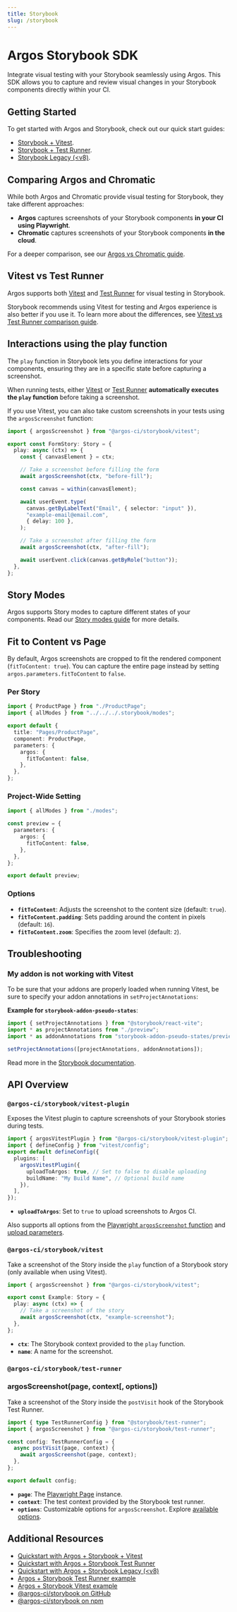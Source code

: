 ```yaml
---
title: Storybook
slug: /storybook
---
```


# Argos Storybook SDK

Integrate visual testing with your Storybook seamlessly using Argos. This SDK allows you to capture and review visual changes in your Storybook components directly within your CI.

## Getting Started

To get started with Argos and Storybook, check out our quick start guides:

- [Storybook + Vitest](/quickstart/storybook).
- [Storybook + Test Runner](/quickstart/storybook-test-runner).
- [Storybook Legacy (\<v8)](/quickstart/storybook-legacy).

## Comparing Argos and Chromatic

While both Argos and Chromatic provide visual testing for Storybook, they take different approaches:

- **Argos** captures screenshots of your Storybook components **in your CI using Playwright**.
- **Chromatic** captures screenshots of your Storybook components **in the cloud**.

For a deeper comparison, see our [Argos vs Chromatic guide](https://argos-ci.com/compare/chromatic).

## Vitest vs Test Runner

Argos supports both [Vitest](https://storybook.js.org/docs/writing-tests/integrations/vitest-addon) and [Test Runner](https://storybook.js.org/docs/writing-tests/integrations/test-runner) for visual testing in Storybook.

Storybook recommends using Vitest for testing and Argos experience is also better if you use it. To learn more about the differences, see [Vitest vs Test Runner comparison guide](https://storybook.js.org/docs/writing-tests/integrations/vitest-addon#comparison-to-the-test-runner).

## Interactions using the play function

The `play` function in Storybook lets you define interactions for your components, ensuring they are in a specific state before capturing a screenshot.

When running tests, either [Vitest](https://storybook.js.org/docs/writing-tests/integrations/vitest-addon) or [Test Runner](https://storybook.js.org/docs/writing-tests/integrations/test-runner) **automatically executes the `play` function** before taking a screenshot.

If you use Vitest, you can also take custom screenshots in your tests using the `argosScreenshot` function:

```ts
import { argosScreenshot } from "@argos-ci/storybook/vitest";

export const FormStory: Story = {
  play: async (ctx) => {
    const { canvasElement } = ctx;

    // Take a screenshot before filling the form
    await argosScreenshot(ctx, "before-fill");

    const canvas = within(canvasElement);

    await userEvent.type(
      canvas.getByLabelText("Email", { selector: "input" }),
      "example-email@email.com",
      { delay: 100 },
    );

    // Take a screenshot after filling the form
    await argosScreenshot(ctx, "after-fill");

    await userEvent.click(canvas.getByRole("button"));
  },
};
```

## Story Modes

Argos supports Story modes to capture different states of your components. Read our [Story modes guide](/storybook-story-modes) for more details.

## Fit to Content vs Page

By default, Argos screenshots are cropped to fit the rendered component (`fitToContent: true`). You can capture the entire page instead by setting `argos.parameters.fitToContent` to `false`.

### Per Story

```ts title="src/components/ProductPage/ProductPage.stories.js"
import { ProductPage } from "./ProductPage";
import { allModes } from "../../../.storybook/modes";

export default {
  title: "Pages/ProductPage",
  component: ProductPage,
  parameters: {
    argos: {
      fitToContent: false,
    },
  },
};
```

### Project-Wide Setting

```ts title=".storybook/preview.js"
import { allModes } from "./modes";

const preview = {
  parameters: {
    argos: {
      fitToContent: false,
    },
  },
};

export default preview;
```

### Options

- **`fitToContent`**: Adjusts the screenshot to the content size (default: `true`).
- **`fitToContent.padding`**: Sets padding around the content in pixels (default: `16`).
- **`fitToContent.zoom`**: Specifies the zoom level (default: `2`).

## Troubleshooting

### My addon is not working with Vitest

To be sure that your addons are properly loaded when running Vitest, be sure to specify your addon annotations in `setProjectAnnotations`:

**Example for `storybook-addon-pseudo-states`**:

```ts
import { setProjectAnnotations } from "@storybook/react-vite";
import * as projectAnnotations from "./preview";
import * as addonAnnotations from "storybook-addon-pseudo-states/preview";

setProjectAnnotations([projectAnnotations, addonAnnotations]);
```

Read more in the [Storybook documentation](https://storybook.js.org/docs/api/portable-stories/portable-stories-vitest#setprojectannotations).

## API Overview

### `@argos-ci/storybook/vitest-plugin`

Exposes the Vitest plugin to capture screenshots of your Storybook stories during tests.

```ts
import { argosVitestPlugin } from "@argos-ci/storybook/vitest-plugin";
import { defineConfig } from "vitest/config";
export default defineConfig({
  plugins: [
    argosVitestPlugin({
      uploadToArgos: true, // Set to false to disable uploading
      buildName: "My Build Name", // Optional build name
    }),
  ],
});
```

- **`uploadToArgos`**: Set to `true` to upload screenshots to Argos CI.

Also supports all options from the [Playwright `argosScreenshot` function](/playwright#argosscreenshotpage-name-options) and [upload parameters](https://js-sdk-reference.argos-ci.com/interfaces/UploadParameters.html).

### `@argos-ci/storybook/vitest`

Take a screenshot of the Story inside the `play` function of a Storybook story (only available when using Vitest).

```ts
import { argosScreenshot } from "@argos-ci/storybook/vitest";

export const Example: Story = {
  play: async (ctx) => {
    // Take a screenshot of the story
    await argosScreenshot(ctx, "example-screenshot");
  },
};
```

- **`ctx`**: The Storybook context provided to the `play` function.
- **`name`**: A name for the screenshot.

### `@argos-ci/storybook/test-runner`

### argosScreenshot(page, context[, options])

Take a screenshot of the Story inside the `postVisit` hook of the Storybook Test Runner.

```ts
import { type TestRunnerConfig } from "@storybook/test-runner";
import { argosScreenshot } from "@argos-ci/storybook/test-runner";

const config: TestRunnerConfig = {
  async postVisit(page, context) {
    await argosScreenshot(page, context);
  },
};

export default config;
```

- **`page`**: The [Playwright Page](https://playwright.dev/docs/api/class-page) instance.
- **`context`**: The test context provided by the Storybook test runner.
- **`options`**: Customizable options for `argosScreenshot`. Explore [available options](/playwright#argosscreenshotpage-name-options).

## Additional Resources

- [Quickstart with Argos + Storybook + Vitest](/quickstart/storybook)
- [Quickstart with Argos + Storybook Test Runner](/quickstart/storybook-test-runner)
- [Quickstart with Argos + Storybook Legacy (\<v8)](/quickstart/storybook-legacy)
- [Argos + Storybook Test Runner example](https://github.com/argos-ci/argos-javascript/tree/main/examples/storybook-test-runner)
- [Argos + Storybook Vitest example](https://github.com/argos-ci/argos-javascript/tree/main/examples/storybook-vitest)
- [@argos-ci/storybook on GitHub](https://github.com/argos-ci/argos-javascript/tree/main/packages/storybook)
- [@argos-ci/storybook on npm](https://www.npmjs.com/package/@argos-ci/storybook)
